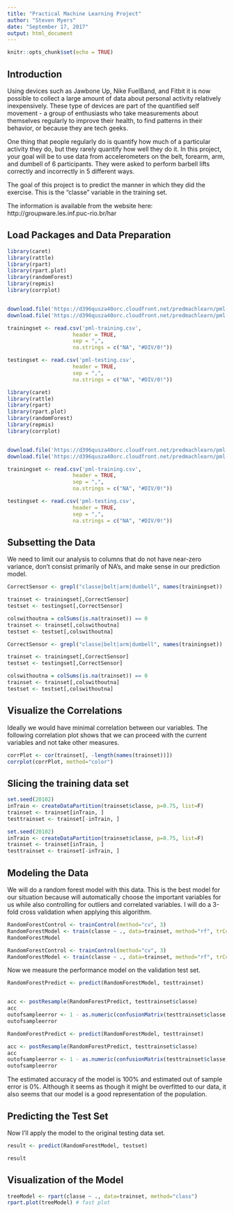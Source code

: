 ---
title: "Practical Machine Learning Project"
author: "Steven Myers"
date: "September 17, 2017"
output: html_document
---

```{r setup, include=FALSE}
knitr::opts_chunk$set(echo = TRUE)
```

## Introduction

Using devices such as Jawbone Up, Nike FuelBand, and Fitbit it is now possible to collect a large amount of data about personal activity relatively inexpensively. These type of devices are part of the quantified self movement - a group of enthusiasts who take measurements about themselves regularly to improve their health, to find patterns in their behavior, or because they are tech geeks. 

One thing that people regularly do is quantify how much of a particular activity they do, but they rarely quantify how well they do it. In this project, your goal will be to use data from accelerometers on the belt, forearm, arm, and dumbell of 6 participants. They were asked to perform barbell lifts correctly and incorrectly in 5 different ways.

The goal of this project is to predict the manner in which they did the exercise. This is the "classe" variable in the training set. 

The information is available from the website here: http://groupware.les.inf.puc-rio.br/har


## Load Packages and Data Preparation

```{r echo=TRUE, message = FALSE, warning=FALSE}
library(caret)
library(rattle)
library(rpart)
library(rpart.plot)
library(randomForest)
library(repmis)
library(corrplot)


download.file('https://d396qusza40orc.cloudfront.net/predmachlearn/pml-training.csv','pml-training.csv' )
download.file('https://d396qusza40orc.cloudfront.net/predmachlearn/pml-testing.csv','pml-testing.csv')

trainingset <- read.csv('pml-training.csv',
                     header = TRUE,
                     sep = ",",
                     na.strings = c("NA", "#DIV/0!"))

testingset <- read.csv('pml-testing.csv',
                     header = TRUE,
                     sep = ",",
                     na.strings = c("NA", "#DIV/0!"))
```

```{r echo=FALSE}
library(caret)
library(rattle)
library(rpart)
library(rpart.plot)
library(randomForest)
library(repmis)
library(corrplot)


download.file('https://d396qusza40orc.cloudfront.net/predmachlearn/pml-training.csv','pml-training.csv' )
download.file('https://d396qusza40orc.cloudfront.net/predmachlearn/pml-testing.csv','pml-testing.csv')

trainingset <- read.csv('pml-training.csv',
                     header = TRUE,
                     sep = ",",
                     na.strings = c("NA", "#DIV/0!"))

testingset <- read.csv('pml-testing.csv',
                     header = TRUE,
                     sep = ",",
                     na.strings = c("NA", "#DIV/0!"))
```

## Subsetting the Data

We need to limit our analysis to columns that do not have near-zero variance, don't consist primarily of NA's, and make sense in our prediction model.

```{r echo=TRUE}
CorrectSensor <- grepl("classe|belt|arm|dumbell", names(trainingset))

trainset <- trainingset[,CorrectSensor]
testset <- testingset[,CorrectSensor]

colswithoutna = colSums(is.na(trainset)) == 0
trainset <- trainset[,colswithoutna]
testset <- testset[,colswithoutna]

```

```{r echo=FALSE}
CorrectSensor <- grepl("classe|belt|arm|dumbell", names(trainingset))

trainset <- trainingset[,CorrectSensor]
testset <- testingset[,CorrectSensor]

colswithoutna = colSums(is.na(trainset)) == 0
trainset <- trainset[,colswithoutna]
testset <- testset[,colswithoutna]

```

## Visualize the Correlations

Ideally we would have minimal correlation between our variables.  The following correlation plot shows that we can proceed with the current variables and not take other measures.

```{r echo=FALSE}
corrPlot <- cor(trainset[, -length(names(trainset))])
corrplot(corrPlot, method="color")

```

## Slicing the training data set

``` {r echo = FALSE}
set.seed(20102) 
inTrain <- createDataPartition(trainset$classe, p=0.75, list=F)
trainset <- trainset[inTrain, ]
testtrainset <- trainset[-inTrain, ]

```

``` {r echo = TRUE}
set.seed(20102) 
inTrain <- createDataPartition(trainset$classe, p=0.75, list=F)
trainset <- trainset[inTrain, ]
testtrainset <- trainset[-inTrain, ]

```


## Modeling the Data

We will do a random forest model with this data.  This is the best model for our situation because will automatically choose the important variables for us while also controlling for outliers and correlated variables.  I will do a 3-fold cross validation when applying this algorithm.

```{r echo=TRUE}
RandomForestControl <- trainControl(method="cv", 3)
RandomForestModel <- train(classe ~ ., data=trainset, method="rf", trControl=RandomForestControl, ntree=200)
RandomForestModel
```

```{r echo=FALSE}
RandomForestControl <- trainControl(method="cv", 3)
RandomForestModel <- train(classe ~ ., data=trainset, method="rf", trControl=RandomForestControl, ntree=200)
```

Now we measure the performance model on the validation test set.

```{r echo=TRUE}

RandomForestPredict <- predict(RandomForestModel, testtrainset)


acc <- postResample(RandomForestPredict, testtrainset$classe)
acc
outofsampleerror <- 1 - as.numeric(confusionMatrix(testtrainset$classe, RandomForestPredict)$overall[1])
outofsampleerror

```


```{r echo=FALSE}
RandomForestPredict <- predict(RandomForestModel, testtrainset)

acc <- postResample(RandomForestPredict, testtrainset$classe)
acc
outofsampleerror <- 1 - as.numeric(confusionMatrix(testtrainset$classe, RandomForestPredict)$overall[1])
outofsampleerror

```

The estimated accuracy of the model is 100% and estimated out of sample error is 0%.  Although it seems as though it might be overfitted to our data, it also seems that our model is a good representation of the population.

## Predicting the Test Set

Now I'll apply the model to the original testing data set.

```{r echo=TRUE}
result <- predict(RandomForestModel, testset)

result
```

## Visualization of the Model

``` {r echo = TRUE}
treeModel <- rpart(classe ~ ., data=trainset, method="class")
rpart.plot(treeModel) # fast plot
```

